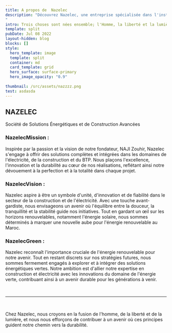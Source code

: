 ```yaml
---
title: A propos de  Nazelec
description: "Découvrez Nazelec, une entreprise spécialisée dans l'installation de panneaux solaires photovoltaïques et thermiques, de pompes à chaleur et de climatisations réversibles.
"
intro: Trois choses sont nées ensemble; l'Homme, la liberté et la lumière.
template: split
pubDate: Jul 08 2022
layout-hidden: blog
blocks: []
style:
  hero_template: image
  template: split
  container: md
  card_template: grid
  hero_surface: surface-primary
  hero_image_opacity: "0.9"
  
thumbnail: /src/assets/nazzzz.png
test: asdasda
---
```

## NAZELEC 

Société de Solutions Énergétiques et de Construction Avancées

### NazelecMission :
Inspirée par la passion et la vision de notre fondateur, NAJI Zouhir, Nazelec s'engage à offrir des solutions complètes et intégrées dans les domaines de l'électricité, de la construction et du BTP. Nous plaçons l'excellence, l'innovation et la durabilité au cœur de nos réalisations, reflétant ainsi notre dévouement à la perfection et à la totalité dans chaque projet.



### NazelecVision : 
Nazelec aspire à être un symbole d'unité, d'innovation et de fiabilité dans le secteur de la construction et de l'électricité. Avec une touche avant-gardiste, nous envisageons un avenir où l'équilibre entre la douceur, la tranquillité et la stabilité guide nos initiatives. Tout en gardant un œil sur les horizons renouvelables, notamment l'énergie solaire, nous sommes déterminés à marquer une nouvelle aube pour l'énergie renouvelable au Maroc.

### NazelecGreen :
Nazelec reconnaît l'importance cruciale de l'énergie renouvelable pour notre avenir. Tout en restant discrets sur nos stratégies futures, nous sommes fermement engagés à explorer et à intégrer des solutions énergétiques vertes. Notre ambition est d'allier notre expertise en construction et électricité avec les innovations du domaine de l'énergie verte, contribuant ainsi à un avenir durable pour les générations à venir.


&nbsp;

---

&nbsp;

Chez Nazelec, nous croyons en la fusion de l'homme, de la liberté et de la lumière, et nous nous efforçons de contribuer à un avenir où ces principes guident notre chemin vers la durabilité.